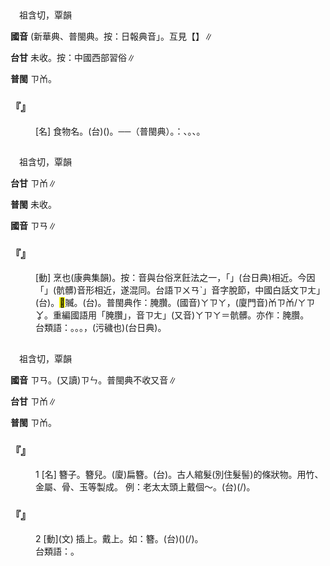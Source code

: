 
=={{ruby|糌|ㄗㄢ}}==

　祖含切，覃韻

'''國音''' (新華典、普閩典{{ruby|）|ㄗㄢ}}。按：日報典音{{ruby|「|ㄗㄢˊ}}」。互見【{{ruby|糌|ㄗㄢˊ}}】∥

'''台甘''' 未收。按：中國西部習俗∥

'''普閩''' <rt>ㄗㆰ</rt>。

    

==='''『{{ruby|糌|ㄗㄢ}}{{ruby|粑|ㄅㄚ}}』'''===
: [名] 食物名。(台)({{ruby|用|ㄧㆲ˫/ㄧㄥ˫}}){{ruby|青|ㄘㆥ/ㄑㆪ}}{{ruby|稞|ㄍㄛ˪}}{{ruby|麥|ㆠㆤㆷ ͘}}{{ruby|炒|ㄘㄚˋ}}{{ruby|熟|ㄒㄧㆤㆶ}}{{ruby|抑|ㄚㆷ}}{{ruby|則|ㄐㄧㄚㆷ}}{{ruby|磨|ㆠㄜ˫/ㆠㄨㄚˊ}}{{ruby|做|ㄗㄨㆤ˪/ㄗㄜ˪}}{{ruby|麵|ㄇㄧ˫}}{{ruby|粉|ㄏㄨㄣˋ}}。──{{ruby|是|ㄒㄧ˫}}{{ruby|藏|ㄗㆲ˫}}{{ruby|族|ㄗㆦㆶ ͘}}{{ruby|丌|ㆤ}}{{ruby|主|ㄗㄨˋ}}{{ruby|要|ㄧㄠ˪}}{{ruby|食|ㄒㄧㆵ ͘}}{{ruby|物|ㆠㄨㆵ ͘}}（普閩典）。{{ruby|按|ㄢ˪}}：{{ruby|像|ㄑㄧㆧ˫/ㄑㄧㆫ˫}}{{ruby|華|ㄏㄨㄚˊ}}{{ruby|北|ㄅㄚㆶ}}{{ruby|麥|ㆠㆤㆷ ͘}}{{ruby|仔|ㄚ}}、{{ruby|麵|ㄇㄧ˫}}{{ruby|粉|ㄏㄨㄣˋ}}。{{ruby|華|ㄏㄨㄚˊ}}{{ruby|南|ㄌㆰˊ}}{{ruby|丌|ㆤ}}{{ruby|米|ㆠㄧˋ}}{{ruby|粉|ㄏㄨㄣˋ}}、{{ruby|粿|ㄍㄨㆤˋ}}。
    

=={{ruby|<mark>&#xf97bf;</mark>|ㄗㄢ}}==

　祖含切，覃韻

'''台甘''' <rt>ㄗㆰ</rt>∥

'''普閩''' 未收。

'''國音''' <rt>ㄗㄢ</rt>∥

    

==='''『{{ruby|腤|ㄢ}}{{ruby|<mark>&#xf97bf;</mark>|ㄗㄢ}}』'''===
: [動] 烹也(康典集韻)。按：音與台俗烹飪法之一，「{{ruby|泔|ㆰ}}{{ruby|爨|ㄗㄨㄢˋ}}」(台日典)相近。今因{{ruby|合|ㄍㄚㆴ}}「{{ruby|腌|ㆰ}}{{ruby|<mark>&#xf97bf;</mark>|ㄗㆰ}}」(骯髒)音形相近，遂混同。台語{{ruby|「|ㆰ}}<rt>ㄗㄨㄢˋ</rt>」音字脫節，中國白話文{{ruby|「|ㄤ}}<rt>ㄗㄤ</rt>」(台){{ruby|腌|ㆰ}}{{ruby|<mark>&#xf97bf;</mark>|ㄗㆰ}}。<mark>&#xf8145;</mark>贓。(台){{ruby|物|ㄇㆭㆷ ͘/ㄇㄧㆷ ͘}}{{ruby|無|ㆠㄜˊ}}{{ruby|清|ㄑㄧㄥ}}{{ruby|氣|ㄎㄧ˪}}{{ruby|丌|ㆤ}}{{ruby|意|ㄧ˪}}{{ruby|思|ㄙㄨ˪}}。普閩典作：腌臢。(國音)<rt>ㄚ</rt><rt>ㄗㄚ</rt>，(廈門音)<rt>ㆰ</rt><rt>ㄗㆰ/ㄚ</rt><rt>ㄗㆩ</rt>。重編國語用「腌臢」，音{{ruby|「|ㄤ}}<rt>ㄗㄤ</rt>」(又音)<rt>ㄚ</rt><rt>ㄗㄚ</rt>＝骯髒。亦作：腌臢。
:台類語：{{ruby|腌|ㆰ}}{{ruby|臢|ㄗㆰ}}。{{ruby|腌|ㄚ}}{{ruby|臢|ㄗㄚ}}。{{ruby|垃|ㄌㄚㆴ}}{{ruby|圾|ㄙㄚㆴ}}。{{ruby|垃|ㄌㄚㆷ}}{{ruby|颯|ㄙㄚㆴ}}，(污穢也)(台日典)。
:
    

=={{ruby|簪|ㄗㄢ}}==

　祖含切，覃韻

'''國音''' <rt>ㄗㄢ</rt>。(又讀)<rt>ㄗㄣ</rt>。普閩典不收又音∥

'''台甘''' <rt>ㄗㆰ</rt>{{ruby|。|ㄐㄧㆰ}}{{ruby|。|ㄐㄧㆬ}}∥

'''普閩''' <rt>ㄗㆰ</rt>。

    

==='''『{{ruby|簪|ㄗㄢ}}』'''===
:1  [名] 簪子。簪兒。(廈)扁簪。(台){{ruby|扁|ㄅㆪˋ}}{{ruby|簪|ㄐㄧㆰ}}。古人綰髮(別住髮髻)的條狀物。用竹、金屬、骨、玉等製成。 例：老太太頭上戴個～。(台){{ruby|老|ㄌㄠ˫}}{{ruby|阿|ㄚ}}{{ruby|媽|ㄇㄚˋ}}{{ruby|頭|ㄊㄠˊ}}{{ruby|鬃|ㄗㄤ}}{{ruby|<mark>&#xffe56;</mark>|ㄅㄧㄣˋ}}(/{{ruby|結|ㄍㄧㆵ}}){{ruby|一|ㄐㄧㆵ ͘}}{{ruby|枝|ㄍㄧ}}{{ruby|簪|ㄐㄧㆰ}}{{ruby|仔|ㄚ}}。
    

==='''『{{ruby|簪|ㄗㄢ}}』'''===
:2  [動](文) 插上。戴上。如：簪{{ruby|花|ㄏㄨㄚ}}。(台)({{ruby|頭|ㄊㄠˊ}}{{ruby|鬃|ㄗㄤ}}){{ruby|插|ㄘㄚㆷ}}{{ruby|花|ㄏㄨㆤ}}(/{{ruby|<mark>&#xffe56;</mark>|ㄅㄧㄣˋ}}{{ruby|花|ㄏㄨㆤ}})。
:台類語：{{ruby|串|ㄘㄨㄢ˪}}{{ruby|花|ㄏㄨㆤ}}。
:
    
